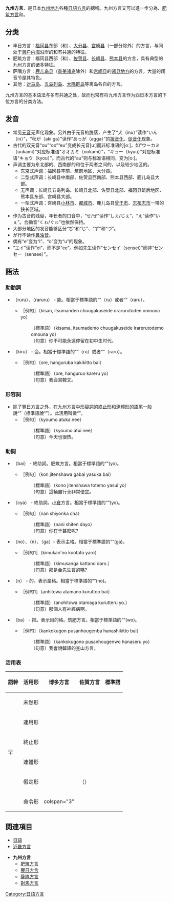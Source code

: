 {{Unreferenced|time=2021-05-26T17:08:51+00:00}}
'''九州方言'''、是日本[[九州地方|九州地方]]各種[[日語|日語]][[方言|方言]]的總稱。九州方言又可以進一步分為{{link-ja|豐日方言|豊日方言}}、[[肥筑方言|肥筑方言]]和{{link-ja|薩隅方言|薩隅方言}}。

==分类==
* 丰日方言：[[福冈县|福冈县]]东部（{{link-ja|北九州地区|北九州地区}}和{{link-ja|筑丰|筑豊|筑丰地区}}）、[[大分县|大分县]]、[[宫崎县|宫崎县]]（一部分除外）的方言，与同处于[[濑户内海|濑户内海]]沿岸的{{link-ja|中国方言 (日本)|中国方言|中国方言}}和{{link-ja|四国方言|四国方言}}有共通的特征。
* 肥筑方言：福冈县西部（{{link-ja|福冈地方|福冈地方|福冈地区}}和{{link-ja|筑后地方|筑後地方|筑后地区}}）、[[佐贺县|佐贺县]]、[[长崎县|长崎县]]、[[熊本县|熊本县]]的方言，具有典型的九州方言的诸多特征。
* 萨隅方言：[[鹿儿岛县|鹿儿岛县]]（[[奄美诸岛|奄美诸岛]]除外）和[[宫崎县|宫崎县]]的[[诸县郡|诸县地方]]的方言，大量的闭音节是其特色。
* 其他：[[对马岛|对马岛]]、[[五岛列岛|五岛列岛]]、[[大隅群岛|大隅群岛]]等离岛各自的方言。
九州方言的基本语法与{{link-ja|西日本方言|西日本方言}}多有共通之处，故而也常有将九州方言作为西日本方言的下位方言的分类方法。

== 发音 ==
* 常见[[元音|元音]]无声化现象。另外由于元音的脱落，产生了“犬（inu）”读作“いん（in）”，“秋が（aki ga）”读作“あっが（agga）”的[[拨音|拨音化]]、[[促音|促音化]]现象。
* 古代的双元音“ou”“oo”“eu”变成长元音[uː]而非标准语的[oː]，如“ウーカミ（uukami）”对应标准语“オオカミ（ookami）”，“キュー（kyuu）”对应标准语“キョウ（kyou）”。而古代的“au”则与标准语相同，变为[oː]。
* 声调主要为东北部的{{link-ja|东京式声调|東京式アクセント}}、西南部的{{link-ja|二型式声调|二型式アクセント}}和位于两者之间的{{link-ja|无声调|無アクセント}}，以及较少地区的{{link-ja|一型式声调|一型式アクセント}}。
** 东京式声调：福冈县丰前、筑前地区、大分县。
** 二型式声调：长崎县中南部、佐贺县西南部、熊本县西部、鹿儿岛县大部。
** 无声调：长崎县五岛列岛、长崎县北部、佐贺县北部、福冈县筑后地区、熊本县东部、宫崎县大部。
** 一型式声调：宫崎县[[小林市|小林市]]、[[都城市|都城市]]、鹿儿岛县[[曾于市|曾于市]]、[[志布志市|志布志市]]一带的狭长区域。
* 作为古音的残留，年长者的口音中，“せ/ぜ”读作“しぇ/じぇ”，“え”读作“いぇ”。合拗音“くゎ/ぐゎ”也依然保持。
* 大部分地区的发音能够区分“ぢ”和“じ”、“ず”和“づ”。
* が行不读作[[鼻浊音|鼻浊音]]。
* 偶有“e”变为“i”、“o”变为“u”的现象。
* “エイ”读作“ei”，而不是“ee”。例如先生读作“センセイ（sensei）”而非“センセー（sensee）”。

==語法==

=== 助動詞===

* {{lang|ja|るる}}（ruru）、{{lang|ja|らるる}}（raruru） - 能。相當于標準語的“{{lang|ja|る}}”（ru）或者“{{lang|ja|らる}}”（raru）。
** ［例句］{{lang|ja|きさん、いつまんでん中学生でおらるーとでん思うなよ。}}（kisan, itsumanden chuugakuseide orarurutoden omouna yo）
:: （標準語）{{lang|ja|貴様、いつまでも中学生でいられるとでもおもうなよ。}}（kisama, itsumademo chuugakuseide irarerutodemo omouna yo）
:: （句意）你不可能永遠停留在初中生时代。

* {{lang|ja|きる}}（kiru） - 会。相當于標準語的“{{lang|ja|る}}”（ru）或者“{{lang|ja|らる}}”（raru）。
** ［例句］{{lang|ja|俺、ハングルば書ききぃとばい。}}（ore, hanguruba kakikitto bai）
:: （標準語）{{lang|ja|俺はハングルを書けるよ。}}（ore, hanguruo kareru yo）
:: （句意）我会寫韓文。

===形容詞===

* 除了[[豐日方言|豐日方言]]之外，在九州方言中[[形容詞|形容詞]]的[[終止形|終止形]]和[[連體形|連體形]]的語尾一般說“{{lang|ja|か}}”（標準語說“{{lang|ja|い}}”）。此活用叫做“{{lang|ja|か語尾}}”。
** ［例句］{{lang|ja|今日も暑かねえ～。}}（kyoumo atuka nee）
:: （標準語）{{lang|ja|今日も暑いねえ〜。}}（kyoumo atui nee）
:: （句意）今天也很热。

===助詞===

* {{lang|ja|ばい}}（bai） - 終助詞。肥筑方言。相當于標準語的“{{lang|ja|よ}}”(yo)。
** ［例句］{{lang|ja|こん自転車はがばい安かばい。}}（kon jitenshawa gabai yasuka bai）
:: （標準語）{{lang|ja|この自転車はとても安いよ。}}（kono jitenshawa totemo yasui yo）
:: （句意）這輛自行車非常便宜。

* {{lang|ja|ちゃ}}（cya） - 終助詞。[[小倉|小倉]]方言。相當于標準語的“{{lang|ja|よ}}”(yo)。
** ［例句］{{lang|ja|なんしよんかちゃ?}}（nan shiyonka cha）
:: （標準語）{{lang|ja|何してんだよ?}}（nani shiten dayo）
:: （句意）你在干甚麼呢?

* {{lang|ja|の}}（no）、{{lang|ja|ん}}（n）、{{lang|ja|が}}（ga）- 表示主格。相當于標準語的“{{lang|ja|が}}”(ga)。
** ［例句1］{{lang|ja|キムさんのこーたとやろ？}}（kimukan'no kootato yaro）
:: （標準語）{{lang|ja|キムさんが買ったのだろ？}}（kimusanga kattano daro.）
:: （句意）那是金先生買的嗎?

* {{lang|ja|ん}}（n） - 的。表示屬格。相當于標準語的“{{lang|ja|の}}”(no)。
** ［例句1］{{lang|ja|あん人は頭の狂っとーばい。}}（anhitowa atamano kuruttoo bai）
:: （標準語）{{lang|ja|あの人は頭が狂ってるよ。}}（anohitowa otamaga kurutteru yo.）
:: （句意）那個人有神經病啊。

* {{lang|ja|ば}}（ba） - 把。表示目的格。筑肥方言。相當于標準語的“{{lang|ja|を}}”(wo)。
** ［例句］{{lang|ja|韓国語ん釜山方言ば話しきっとばい。}}（kankokugon pusanhougenba hanashikitto bai）
:: （標準語）{{lang|ja|韓国語の釜山方言を話せるよ。}}（kankokugono pusanhougenwo hanaseru yo）
:: （句意）我會說韓語的釜山方言。

===活用表===
{| class="wikitable" style="text-align:center;"
|-
! 語幹 !! 活用形 !! 博多方言 !! 佐賀方言 !! 標準語
|-
| rowspan="6" | 早 || 未然形 || colspan="3" | {{lang|ja|かろ}} 
|-
| 連用形 || colspan="2" | {{lang|ja|よー}} || {{lang|ja|く}}
|-
| 終止形 || colspan="2" | {{lang|ja|か}} || {{lang|ja|い}}
|-
| 連體形 || colspan="2" | {{lang|ja|か}} || {{lang|ja|い}}
|-
| 假定形 || {{lang|ja|かれ}} || （{{lang|ja|かい}}） || {{lang|ja|けれ}}
|-
| 命令形 || colspan="3" {{n/a}}
|}

==関連項目==
* [[日語|日語]]
* [[近畿方言|近畿方言]]

*'''九州方言'''
**[[肥筑方言|肥筑方言]]
**[[豐日方言|豐日方言]]
**[[薩隅方言|薩隅方言]]
**[[對馬方言|對馬方言]]

{{日語方言}}
{{Japanese language}}

[[Category:日語方言|Category:日語方言]]